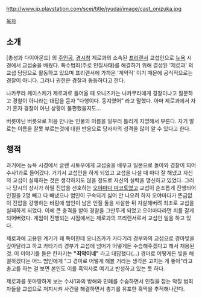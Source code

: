 http://www.jp.playstation.com/scej/title/jyudai/image/cast_onizuka.jpg

[[목차]]

== 소개 ==

[총성과 다이아몬드] 의 [[주인공]], [[경시청]] 제로과의 소속된 [[프리랜서]] 교섭인으로 [[뉴욕]] 시경에서 교섭술을 배웠다. 특수범죄(주로 인질사태)를 해결하기 위해 결성된 '제로과' 의 교섭 담당으로 활동하고 있으며 프리랜서에 가까운 '계약직' 이기 때문에 공식적으로는 경찰이 아니다. 그러나 권한은 경찰과 동등하다고 한다.

나카무라 케이스케가 제로과로 들어올 때 오니즈카는 나카무라에게 경찰이냐고 질문하고 경찰이 아니라는 대답을 듣자 "다행이다. 동지였어" 라고 말했다. 아마 제로과에서 자기 혼자 경찰이 아닌 상황이 불편했을지도...

버릇아닌 버릇으로 처음 만나는 인물의 이름을 일부러 틀리게 지명해서 부른다. 자기 말로는 이름을 잘못 부르는것에 대한 반응으로 당사자의 성격을 많이 알 수 있다고 한다.
== 행적 ==

과거에는 뉴욕 시경에서 글렌 사토우에게 교섭술을 배우고 일본으로 돌아와 경찰이 되어 수사1과로 들어갔다. 거기서 교섭인을 하게 되었고 교섭을 나설 때 마다 잘 해냈고 자신의 교섭이 실패하는 것은 생각하지도 않을 정도로 자신의 실력을 맹신하고 있었다. 그러나 당시의 상사가 하필 진압을 선호하는 [[오야마다 마코토]]였고 교섭이 순조롭게 진행되어 인질을 2명 빼고 다 빼냈으나 범인이 구속되기 싫어 안 나오려 하자 오야마다가 뜬금없이 진압을 강행하는 바람에 범인이 남은 인질 둘을 사살한 뒤 자살해버려 최초로 교섭을 실패하게 되었다. 이에 큰 충격을 받아 경찰을 그만두게 되었고 오야마다라면 치를 갈게 되어버렸다. 게임이 진행되는 시점에서는 제로과의 프리랜서로서 교섭인 일을 하고 있다.

제로과에 고용된 계기가 꽤 특이한데 오니즈카가 카타기리 경부와의 교섭으로 경마빚을 갚아달라고 하고 카타기리 경부가 교섭에 넘어가 어떻게든 수습해주겠다고 해서 채용된 것. 이 이야기를 들은 칸자키는 '''"최악이네"''' 라고 대답했다(...) 경마로 어떻게든 빚을 해결하겠다는 어느 범인에게 "그 경마로 어떻게 해볼 거라는 생각은 고치는 게 좋아"라고 충고를 하는 걸 보면 본인도 이를 흑역사로 여기고 반성하고 있는 듯 하다. 

제로과를 못마땅하게 보는 수사1과의 방해와 민폐를 수습하면서 인질을 잡는 악질 범죄자들을 교섭으로 저지시켜 사건을 해결하면서 총기를 유포한 흑막을 추적해나간다.
